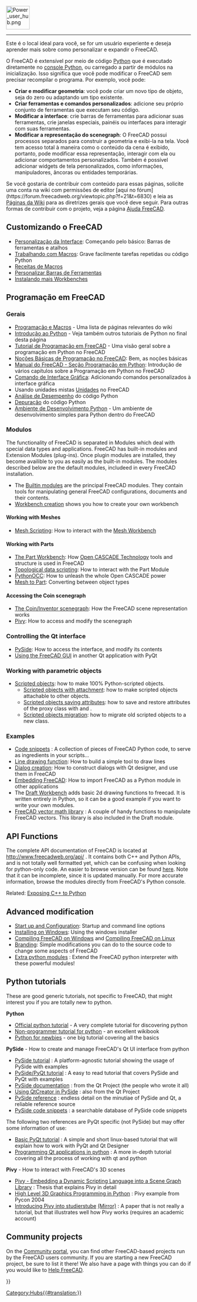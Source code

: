 <languages/>
{{TOCright}}
[[Image:Power_user_hub.png|64px]]
----

Este é o local ideal para você, se for um usuário experiente e deseja aprender mais sobre como personalizar e expandir o FreeCAD.

O FreeCAD é extensível por meio de código [[Python/pt-br|Python]] que é executado diretamente no [[Python_console/pt-br|console Python]], ou carregado a partir de módulos na inicialização. Isso significa que você pode modificar o FreeCAD sem precisar recompilar o programa. Por exemplo, você pode:

* '''Criar e modificar geometria''': você pode criar um novo tipo de objeto, seja do zero ou adaptando um tipo existente.
* '''Criar ferramentas e comandos personalizados''': adicione seu próprio conjunto de ferramentas que executam seu código.
* '''Modificar a interface''': crie barras de ferramentas para adicionar suas ferramentas, crie janelas especiais, painéis ou interfaces para interagir com suas ferramentas.
* '''Modificar a representação do scenegraph''': O FreeCAD possui processos separados para construir a geometria e exibi-la na tela. Você tem acesso total à maneira como o conteúdo da cena é exibido, portanto, pode modificar essa representação, interagir com ela ou adicionar comportamentos personalizados. Também é possível adicionar widgets de tela personalizados, como informações, manipuladores, âncoras ou entidades temporárias.

Se você gostaria de contribuir com conteúdo para essas páginas, solicite uma conta na wiki com permissões de editor [aqui no fórum](https://forum.freecadweb.org/viewtopic.php?f=21&t=6830) e leia as [[WikiPages/pt-br|Páginas da Wiki]] para as diretrizes gerais que você deve seguir. Para outras formas de contribuir com o projeto, veja a página [[Help_FreeCAD/pt-br|Ajuda FreeCAD]].

<span id="Customizing_FreeCAD"></span>
== Customizando o FreeCAD ==

* [[Interface Customization/pt-br|Personalização da Interface]]: Começando pelo básico: Barras de ferramentas e atalhos
* [[Macros/pt-br|Trabalhando com Macros]]: Grave facilmente tarefas repetidas ou código Python
* [[Macros_recipes/pt-br|Receitas de Macros]]
* [[Customize_Toolbars/pt-br|Personalizar Barras de Ferramentas]]
* [[Installing_more_workbenches/pt-br|Instalando mais Workbenches]]

<span id="Scripting_in_FreeCAD"></span>
== Programação em FreeCAD ==

<span id="General"></span>
=== Gerais ===

* [[Scripting_and_macros/pt-br|Programação e Macros]] - Uma lista de páginas relevantes do wiki
* [[Introduction_to_Python/pt-br|Introdução ao Python]] - Veja também outros tutoriais de Python no final desta página
* [[Python_scripting_tutorial/pt-br|Tutorial de Programação em FreeCAD]] - Uma visão geral sobre a programação em Python no FreeCAD
* [[FreeCAD_Scripting_Basics/pt-br|Noções Básicas de Programação no FreeCAD]]: Bem, as noções básicas
* [[Manual:A_gentle_introduction/pt-br|Manual do FreeCAD - Seção Programação em Python]]: Introdução de vários capítulos sobre a Programação em Python no FreeCAD
* [[Gui_Command/pt-br|Comando de Interface Gráfica]]: Adicionando comandos personalizados à interface gráfica
* Usando unidades mistas [[Units/pt-br|Unidades]] no FreeCAD
* [[Profiling/pt-br|Análise de Desempenho]] do código Python
* [[Debugging#Python Debugging/pt-br|Depuração]] do código Python
* [[Python_Development_Environment/pt-br|Ambiente de Desenvolvimento Python]] - Um ambiente de desenvolvimento simples para Python dentro do FreeCAD

<span id="Modules"></span>
=== Modulos ===

The functionality of FreeCAD is separated in Modules which deal with special data types and applications. FreeCAD has built-in modules and Extension Modules (plug-ins). Once plugin modules are installed, they become availible to you as easily as the built-in modules. The modules described below are the default modules, includeed in every FreeCAD installation.

* The [[Builtin modules|Builtin modules]] are the principal FreeCAD modules. They contain tools for manipulating general FreeCAD configurations, documents and their contents.
* [[Workbench creation|Workbench creation]] shows you how to create your own workbench

====Working with Meshes====

* [[Mesh Scripting|Mesh Scripting]]: How to interact with the [[Mesh_Workbench|Mesh Workbench]]

====Working with Parts====

* [[Part_Workbench|The Part Workbench]]: How [http://en.wikipedia.org/wiki/Open_CASCADE Open CASCADE Technology] tools and structure is used in FreeCAD
* [[Topological data scripting|Topological data scripting]]: How to interact with the Part Module
* [[PythonOCC|PythonOCC]]: How to unleash the whole Open CASCADE power
* [[Mesh to Part|Mesh to Part]]: Converting between object types

====Accessing the Coin scenegraph====

* [[Scenegraph|The Coin/Inventor scenegraph]]: How the FreeCAD scene representation works
* [[Pivy|Pivy]]: How to access and modify the scenegraph

===Controlling the Qt interface===

* [[PySide|PySide]]: How to access the interface, and modify its contents
* [[Embedding FreeCADGui|Using the FreeCAD GUI]] in another Qt application with PyQt

===Working with parametric objects===

* [[Scripted_objects|Scripted objects]]: how to make 100% Python-scripted objects.
** [[Scripted_objects_with_attachment|Scripted objects with attachment]]: how to make scripted objects attachable to other objects.
** [[Scripted_objects_saving_attributes|Scripted objects saving attributes]]: how to save and restore attributes of the proxy class with {{incode|dumps}} and {{incode|loads}}.
** [[Scripted_objects_migration|Scripted objects migration]]: how to migrate old scripted objects to a new class.

===Examples===

* [[Code snippets|Code snippets]] : A collection of pieces of FreeCAD Python code, to serve as ingredients in your scripts...
* [[Line drawing function|Line drawing function]]: How to build a simple tool to draw lines
* [[Dialog creation|Dialog creation]]: How to construct dialogs with Qt designer, and use them in FreeCAD
* [[Embedding FreeCAD|Embedding FreeCAD]]: How to import FreeCAD as a Python module in other applications
* The [[Draft_Workbench|Draft Workbench]] adds basic 2d drawing functions to freecad. It is written entirely in Python, so it can be a good example if you want to write your own modules.
* [[FreeCAD vector math library|FreeCAD vector math library]] : A couple of handy functions to manipulate FreeCAD vectors. This library is also included in the Draft module.

== API Functions ==

The complete API documentation of FreeCAD is located at http://www.freecadweb.org/api/ . It contains both C++ and Python APIs, and is not totally well formatted yet, which can be confusing when looking for python-only code. An easier to browse version can be found [[:Category:API|here]]. Note that it can be incomplete, since it is updated manually. For more accurate information, browse the modules directly from FreeCAD's Python console.

Related: [[Exposing_C%2B%2B_to_Python|Exposing C++ to Python]]

== Advanced modification ==

* [[Start_up_and_Configuration|Start up and Configuration]]: Startup and command line options
* [[Installing_on_Windows|Installing on Windows]]: Using the windows installer
* [[Compile_on_Windows|Compiling FreeCAD on Windows]] and [[Compile_on_Linux|Compiling FreeCAD on Linux]]
* [[Branding|Branding]]: Simple modifications you can do to the source code to change some aspects of FreeCAD
* [[Extra_python_modules|Extra python modules]] : Extend the FreeCAD python interpreter with these powerful modules!

== Python tutorials ==

These are good generic tutorials, not specific to FreeCAD, that might interest you if you are totally new to python.

'''Python'''
* [https://docs.python.org/3/tutorial/index.html Official python tutorial] - A very complete tutorial for discovering python
* [https://en.wikibooks.org/wiki/Non-Programmer%27s_Tutorial_for_Python_3 Non-programmer tutorial for python] - an excellent wikibook
* [http://npt.cc.rsu.ru/user/wanderer/ODP/Python_for_Newbies.htm Python for newbies] - one big tutorial covering all the basics

'''PySide''' - How to create and manage FreeCAD's Qt UI interface from python
* [http://zetcode.com/gui/pysidetutorial/ PySide tutorial] : A platform-agnostic tutorial showing the usage of PySide with examples
* [http://www.pythoncentral.io/series/python-pyside-pyqt-tutorial/ PySide/PyQt tutorial] : A easy to read tutorial that covers PySide and PyQt with examples
* [http://qt-project.org/wiki/PySideDocumentation PySide documentation] : from the Qt Project (the people who wrote it all)
* [http://qt-project.org/wiki/QtCreator_and_PySide Using QtCreator in PySide] : also from the Qt Project
* [http://srinikom.github.io/pyside-docs/index.html PySide reference] : endless detail on the minutiae of PySide and Qt, a reliable reference source
* [http://nullege.com/codes/search?cq=PySide PySide code snippets] : a searchable database of PySide code snippets

The following two references are PyQt specific (not PySide) but may offer some information of use:
* [http://www.cs.usfca.edu/~afedosov/qttut/ Basic PyQt tutorial] : A simple and short linux-based tutorial that will explain how to work with PyQt and Qt Designer
* [http://vizzzion.org/?id=pyqt Programming Qt applications in python] : A more in-depth tutorial covering all the process of working with qt and python

'''Pivy''' - How to interact with FreeCAD's 3D scenes
* [http://citeseerx.ist.psu.edu/viewdoc/download?doi=10.1.1.108.947&rep=rep1&type=pdf Pivy - Embedding a Dynamic Scripting Language into a Scene Graph Library] : Thesis that explains Pivy in detail
* [http://ftp.ntua.gr/mirror/python/pycon/dc2004/papers/47/ High Level 3D Graphics Programming in Python] : Pivy example from Pycon 2004
* [https://www.semanticscholar.org/paper/Integrating-Pivy-into-Studierstube-4.2-Gruber/08c9a89c8326c87f81c2d83428029fbfb6c2ae64 Introducing Pivy into studierstube] [https://www.researchgate.net/publication/228737136_Integrating_Pivy_into_Studierstube_42 (Mirror)] : A paper that is not really a tutorial, but that illustrates well how Pivy works (requires an academic account)

== Community projects == 

On the [[FreeCAD Community Portal|Community portal]], you can find other FreeCAD-based projects run by the FreeCAD users community. If you are starting a new FreeCAD project, be sure to list it there! We also have a page with things you can do if you would like to [[Help FreeCAD|Help FreeCAD]].


{{Powerdocnavi{{#translation:}}}}
[[Category:Hubs{{#translation:}}]]
